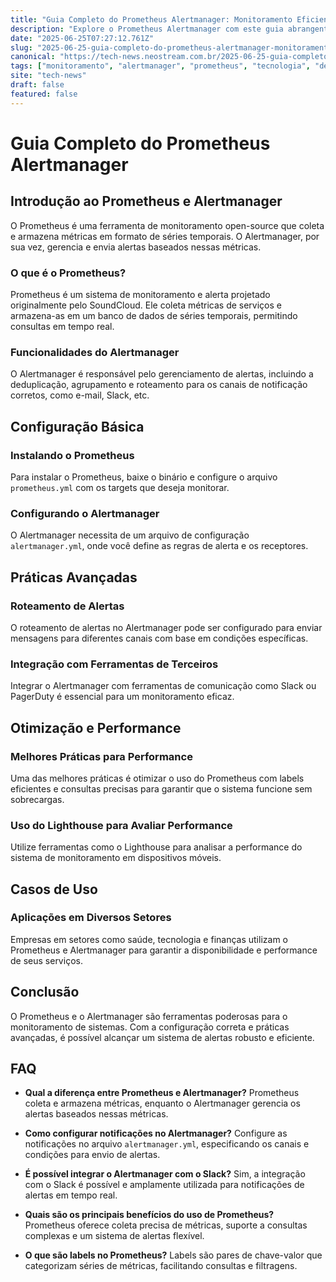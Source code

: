 ```yaml
---
title: "Guia Completo do Prometheus Alertmanager: Monitoramento Eficiente"
description: "Explore o Prometheus Alertmanager com este guia abrangente, abordando desde a configuração básica até práticas avançadas de monitoramento e alertas."
date: "2025-06-25T07:27:12.761Z"
slug: "2025-06-25-guia-completo-do-prometheus-alertmanager-monitoramento-eficiente"
canonical: "https://tech-news.neostream.com.br/2025-06-25-guia-completo-do-prometheus-alertmanager-monitoramento-eficiente"
tags: ["monitoramento", "alertmanager", "prometheus", "tecnologia", "devops"]
site: "tech-news"
draft: false
featured: false
---
```


# Guia Completo do Prometheus Alertmanager

## Introdução ao Prometheus e Alertmanager
O Prometheus é uma ferramenta de monitoramento open-source que coleta e armazena métricas em formato de séries temporais. O Alertmanager, por sua vez, gerencia e envia alertas baseados nessas métricas.

### O que é o Prometheus?
Prometheus é um sistema de monitoramento e alerta projetado originalmente pelo SoundCloud. Ele coleta métricas de serviços e armazena-as em um banco de dados de séries temporais, permitindo consultas em tempo real.

### Funcionalidades do Alertmanager
O Alertmanager é responsável pelo gerenciamento de alertas, incluindo a deduplicação, agrupamento e roteamento para os canais de notificação corretos, como e-mail, Slack, etc.

## Configuração Básica

### Instalando o Prometheus
Para instalar o Prometheus, baixe o binário e configure o arquivo `prometheus.yml` com os targets que deseja monitorar.

### Configurando o Alertmanager
O Alertmanager necessita de um arquivo de configuração `alertmanager.yml`, onde você define as regras de alerta e os receptores.

## Práticas Avançadas

### Roteamento de Alertas
O roteamento de alertas no Alertmanager pode ser configurado para enviar mensagens para diferentes canais com base em condições específicas.

### Integração com Ferramentas de Terceiros
Integrar o Alertmanager com ferramentas de comunicação como Slack ou PagerDuty é essencial para um monitoramento eficaz.

## Otimização e Performance

### Melhores Práticas para Performance
Uma das melhores práticas é otimizar o uso do Prometheus com labels eficientes e consultas precisas para garantir que o sistema funcione sem sobrecargas.

### Uso do Lighthouse para Avaliar Performance
Utilize ferramentas como o Lighthouse para analisar a performance do sistema de monitoramento em dispositivos móveis.

## Casos de Uso

### Aplicações em Diversos Setores
Empresas em setores como saúde, tecnologia e finanças utilizam o Prometheus e Alertmanager para garantir a disponibilidade e performance de seus serviços.

## Conclusão
O Prometheus e o Alertmanager são ferramentas poderosas para o monitoramento de sistemas. Com a configuração correta e práticas avançadas, é possível alcançar um sistema de alertas robusto e eficiente.

## FAQ
- **Qual a diferença entre Prometheus e Alertmanager?**
  Prometheus coleta e armazena métricas, enquanto o Alertmanager gerencia os alertas baseados nessas métricas.

- **Como configurar notificações no Alertmanager?**
  Configure as notificações no arquivo `alertmanager.yml`, especificando os canais e condições para envio de alertas.

- **É possível integrar o Alertmanager com o Slack?**
  Sim, a integração com o Slack é possível e amplamente utilizada para notificações de alertas em tempo real.

- **Quais são os principais benefícios do uso de Prometheus?**
  Prometheus oferece coleta precisa de métricas, suporte a consultas complexas e um sistema de alertas flexível.

- **O que são labels no Prometheus?**
  Labels são pares de chave-valor que categorizam séries de métricas, facilitando consultas e filtragens.